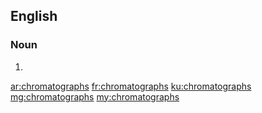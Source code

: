 ==English==

===Noun===
{{head|en|plural}}

# {{plural of|chromatograph|lang=en}}

[[ar:chromatographs]]
[[fr:chromatographs]]
[[ku:chromatographs]]
[[mg:chromatographs]]
[[my:chromatographs]]